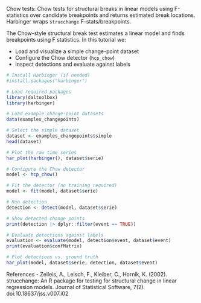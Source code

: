 Chow tests: Chow tests for structural breaks in linear models using F-statistics over candidate breakpoints and returns estimated break locations. Harbinger wraps `strucchange` F-stats/breakpoints.

The Chow-style structural break test estimates a linear model and finds breakpoints using F statistics. In this tutorial we:

- Load and visualize a simple change-point dataset
- Configure the Chow detector (`hcp_chow`)
- Inspect detections and evaluate against labels

```r
# Install Harbinger (if needed)
#install.packages("harbinger")
```

```r
# Load required packages
library(daltoolbox)
library(harbinger) 
```

```r
# Load example change-point datasets
data(examples_changepoints)
```

```r
# Select the simple dataset
dataset <- examples_changepoints$simple
head(dataset)
```

```r
# Plot the raw time series
har_plot(harbinger(), dataset$serie)
```

```r
# Configure the Chow detector
model <- hcp_chow()
```

```r
# Fit the detector (no training required)
model <- fit(model, dataset$serie)
```

```r
# Run detection
detection <- detect(model, dataset$serie)
```

```r
# Show detected change points
print(detection |> dplyr::filter(event == TRUE))
```

```r
# Evaluate detections against labels
evaluation <- evaluate(model, detection$event, dataset$event)
print(evaluation$confMatrix)
```

```r
# Plot detections vs. ground truth
har_plot(model, dataset$serie, detection, dataset$event)
```

References 
- Zeileis, A., Leisch, F., Kleiber, C., Hornik, K. (2002). strucchange: An R package for testing for structural change in linear regression models. Journal of Statistical Software, 7(2). doi:10.18637/jss.v007.i02
